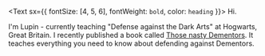 <Text sx={{ fontSize: [4, 5, 6], fontWeight: `bold`, color: `heading` }}>
  Hi.
</Text>

I'm Lupin - currently teaching "Defense against the Dark Arts" at Hogwarts, Great Britain. I recently published a book called [Those nasty Dementors](https://www.lekoarts.de).
It teaches everything you need to know about defending against Dementors.
